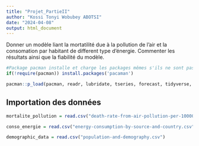 ```yaml
---
title: "Projet_PartieII"
author: "Kossi Tonyi Wobubey ABOTSI"
date: "2024-04-08"
output: html_document
---
```


Donner un modèle liant la mortatilité due à la pollution de l'air et la consomation par habitant de different type d'énergie. Commenter les résultats ainsi que la fiabilité du modèle.

```r
#Package pacman installe et charge les packages mêmes s'ils ne sont pas dans notre environement de développement.
if(!require(pacman)) install.packages('pacaman')

pacman::p_load(pacman, readr, lubridate, tseries, forecast, tidyverse, plotly,lmtest,car)
```

## Importation des données

```r
mortalite_pollution = read.csv("death-rate-from-air-pollution-per-100000.csv")

conso_energie = read.csv("energy-consumption-by-source-and-country.csv")

demographic_data = read.csv("population-and-demography.csv")

```
